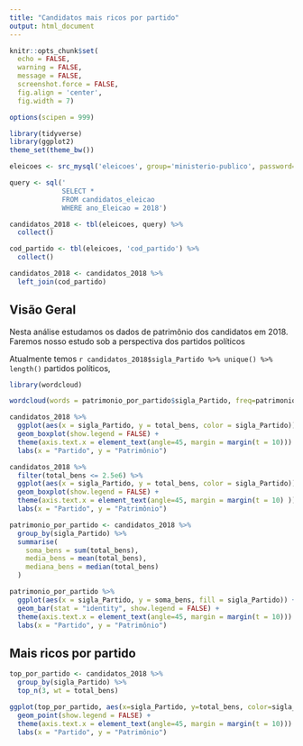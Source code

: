 ```yaml
---
title: "Candidatos mais ricos por partido"
output: html_document
---
```


```r
knitr::opts_chunk$set(
  echo = FALSE,
  warning = FALSE,
  message = FALSE,
  screenshot.force = FALSE,
  fig.align = 'center',
  fig.width = 7)

options(scipen = 999)

library(tidyverse)
library(ggplot2)
theme_set(theme_bw())
```

```r
eleicoes <- src_mysql('eleicoes', group='ministerio-publico', password=NULL, username = "empenhados")

query <- sql('
             SELECT *
             FROM candidatos_eleicao
             WHERE ano_Eleicao = 2018')

candidatos_2018 <- tbl(eleicoes, query) %>%
  collect()

cod_partido <- tbl(eleicoes, 'cod_partido') %>%
  collect()

candidatos_2018 <- candidatos_2018 %>%
  left_join(cod_partido)
```

## Visão Geral

Nesta análise estudamos os dados de patrimônio dos candidatos em 2018. Faremos nosso estudo sob a perspectiva dos partidos políticos

Atualmente temos `r candidatos_2018$sigla_Partido %>% unique() %>% length()` partidos políticos, 


```r
library(wordcloud)

wordcloud(words = patrimonio_por_partido$sigla_Partido, freq=patrimonio_por_partido$soma_bens)
```

```r
candidatos_2018 %>%
  ggplot(aes(x = sigla_Partido, y = total_bens, color = sigla_Partido)) +
  geom_boxplot(show.legend = FALSE) +
  theme(axis.text.x = element_text(angle=45, margin = margin(t = 10))) +
  labs(x = "Partido", y = "Patrimônio")
```
```r
candidatos_2018 %>%
  filter(total_bens <= 2.5e6) %>%
  ggplot(aes(x = sigla_Partido, y = total_bens, color = sigla_Partido)) +
  geom_boxplot(show.legend = FALSE) +
  theme(axis.text.x = element_text(angle=45, margin = margin(t = 10) )) +
  labs(x = "Partido", y = "Patrimônio")

```

```r
patrimonio_por_partido <- candidatos_2018 %>%
  group_by(sigla_Partido) %>%
  summarise(
    soma_bens = sum(total_bens),
    media_bens = mean(total_bens),
    mediana_bens = median(total_bens)
  )
```

```r
patrimonio_por_partido %>%
  ggplot(aes(x = sigla_Partido, y = soma_bens, fill = sigla_Partido)) +
  geom_bar(stat = "identity", show.legend = FALSE) + 
  theme(axis.text.x = element_text(angle=45, margin = margin(t = 10))) +
  labs(x = "Partido", y = "Patrimônio")
```


## Mais ricos por partido

```r
top_por_partido <- candidatos_2018 %>%
  group_by(sigla_Partido) %>%
  top_n(3, wt = total_bens)
```

```r
ggplot(top_por_partido, aes(x=sigla_Partido, y=total_bens, color=sigla_Partido)) +
  geom_point(show.legend = FALSE) + 
  theme(axis.text.x = element_text(angle=45, margin = margin(t = 10))) +
  labs(x = "Partido", y = "Patrimônio")
```

